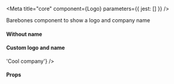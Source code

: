 
<Meta title="core" component={Logo} parameters={{ jest: [] }} />

Barebones component to show a logo and company name

<Preview>
    <Story name="Logo">
        <Logo />
    </Story>
</Preview>

#### Without name

<Preview>
    <Logo showName={false} />
</Preview>

#### Custom logo and name

<Preview>
    <Logo logo={ThermostatIcon} name={() => 'Cool company'} />
</Preview>

#### Props

<Props of={Logo} />
